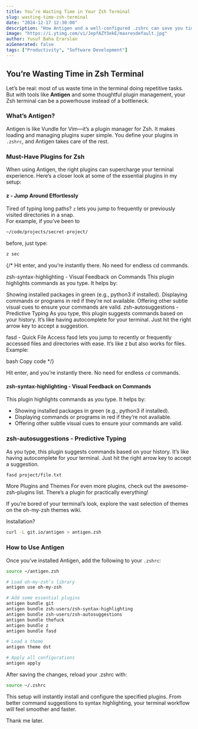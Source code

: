```yaml
---
title: You’re Wasting Time in Your Zsh Terminal
slug: wasting-time-zsh-terminal
date: "2024-12-17 12:30:00"
description: "How Antigen and a well-configured .zshrc can save you time and boost your terminal productivity."
image: "https://i.ytimg.com/vi/JepfAZY3ekE/maxresdefault.jpg"
author: Yusuf Baha Erarslan
aiGenerated: false
tags: ["Productivity", "Software Development"]
---
```


## You’re Wasting Time in Zsh Terminal  

Let’s be real: most of us waste time in the terminal doing repetitive tasks. But with tools like **Antigen** and some thoughtful plugin management, your Zsh terminal can be a powerhouse instead of a bottleneck.

### What’s Antigen?  

Antigen is like Vundle for Vim—it’s a plugin manager for Zsh. It makes loading and managing plugins super simple. You define your plugins in `.zshrc`, and Antigen takes care of the rest.  

### Must-Have Plugins for Zsh  

When using Antigen, the right plugins can supercharge your terminal experience. Here’s a closer look at some of the essential plugins in my setup:  

#### z - Jump Around Effortlessly  
Tired of typing long paths? `z` lets you jump to frequently or previously visited directories in a snap.  
For example, if you’ve been to 
```bash
~/code/projects/secret-project/
```
before, just type:  
```bash
z sec
```  

{/* Hit enter, and you’re instantly there. No need for endless cd commands.

zsh-syntax-highlighting - Visual Feedback on Commands
This plugin highlights commands as you type. It helps by:

Showing installed packages in green (e.g., python3 if installed).
Displaying commands or programs in red if they’re not available.
Offering other subtle visual cues to ensure your commands are valid.
zsh-autosuggestions - Predictive Typing
As you type, this plugin suggests commands based on your history. It’s like having autocomplete for your terminal. Just hit the right arrow key to accept a suggestion.

fasd - Quick File Access
fasd lets you jump to recently or frequently accessed files and directories with ease. It’s like z but also works for files.
Example:

bash
Copy code */}

Hit enter, and you’re instantly there. No need for endless `cd` commands.  


#### zsh-syntax-highlighting - Visual Feedback on Commands
This plugin highlights commands as you type. It helps by:

- Showing installed packages in green (e.g., python3 if installed).
- Displaying commands or programs in red if they’re not available.
- Offering other subtle visual cues to ensure your commands are valid.

### zsh-autosuggestions - Predictive Typing
As you type, this plugin suggests commands based on your history. It’s like having autocomplete for your terminal. Just hit the right arrow key to accept a suggestion.

```bash
fasd project/file.txt
```

More Plugins and Themes
For even more plugins, check out the <Link href="https://github.com/unixorn/awesome-zsh-plugins">awesome-zsh-plugins</Link> list. There’s a plugin for practically everything!

If you’re bored of your terminal’s look, explore the vast selection of themes on the <Link href="https://github.com/ohmyzsh/ohmyzsh/wiki/themes">oh-my-zsh themes wiki</Link>.


Installation?  
```bash
curl -L git.io/antigen > antigen.zsh
```

### How to Use Antigen  

Once you’ve installed Antigen, add the following to your `.zshrc`:  

```bash
source ~/antigen.zsh

# Load oh-my-zsh’s library
antigen use oh-my-zsh

# Add some essential plugins
antigen bundle git
antigen bundle zsh-users/zsh-syntax-highlighting
antigen bundle zsh-users/zsh-autosuggestions
antigen bundle thefuck
antigen bundle z
antigen bundle fasd

# Load a theme
antigen theme dst

# Apply all configurations
antigen apply
```

After saving the changes, reload your .zshrc with:

```bash
source ~/.zshrc
```

This setup will instantly install and configure the specified plugins. From better command suggestions to syntax highlighting, your terminal workflow will feel smoother and faster.

Thank me later.

